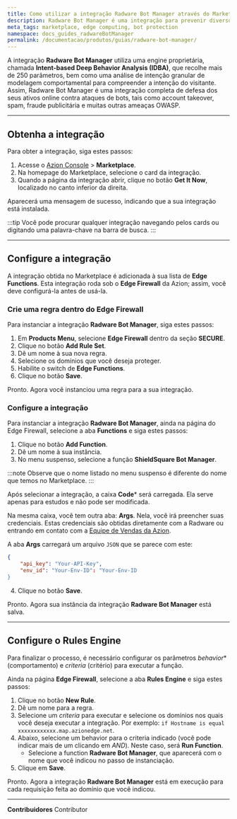 ```yaml
---
title: Como utilizar a integração Radware Bot Manager através do Marketplace da Azion
description: Radware Bot Manager é uma integração para prevenir diversos ataques online.
meta_tags: marketplace, edge computing, bot protection
namespace: docs_guides_radwareBotManager
permalink: /documentacao/produtos/guias/radware-bot-manager/
---
```


A integração **Radware Bot Manager** utiliza uma engine proprietária, chamada **Intent-based Deep Behavior Analysis (IDBA)**, que recolhe mais de 250 parâmetros, bem como uma análise de intenção granular de modelagem comportamental para compreender a intenção do visitante. Assim, Radware Bot Manager é uma integração completa de defesa dos seus ativos online contra ataques de bots, tais como account takeover, spam, fraude publicitária e muitas outras ameaças OWASP.

---

## Obtenha a integração

Para obter a integração, siga estes passos:

1. Acesse o [Azion Console](/pt-br/documentacao/produtos/guias/como-acessar-o-rtm/) > **Marketplace**.
2. Na homepage do Marketplace, selecione o card da integração.
3. Quando a página da integração abrir, clique no botão **Get It Now**, localizado no canto inferior da direita.

Aparecerá uma mensagem de sucesso, indicando que a sua integração está instalada.

:::tip
Você pode procurar qualquer integração navegando pelos cards ou digitando uma palavra-chave na barra de busca.
:::

---

## Configure a integração

A integração obtida no Marketplace é adicionada à sua lista de **Edge Functions**. Esta integração roda sob o **Edge Firewall** da Azion; assim, você deve configurá-la antes de usá-la.

### Crie uma regra dentro do Edge Firewall

Para instanciar a integração **Radware Bot Manager**, siga estes passos:

1. Em **Products Menu**, selecione **Edge Firewall** dentro da seção **SECURE**.
2. Clique no botão **Add Rule Set**.
3. Dê um nome à sua nova regra.
4. Selecione os domínios que você deseja proteger.
5. Habilite o switch de **Edge Functions**.
6. Clique no botão **Save**.

Pronto. Agora você instanciou uma regra para a sua integração.

### Configure a integração

Para instanciar a integração **Radware Bot Manager**, ainda na página do Edge Firewall, selecione a aba **Functions** e siga estes passos:

1. Clique no botão **Add Function**.
2. Dê um nome à sua instância.
3. No menu suspenso, selecione a função **ShieldSquare Bot Manager**.

:::note
Observe que o nome listado no menu suspenso é diferente do nome que temos no Marketplace.
:::

Após selecionar a integração, a caixa **Code*** será carregada. Ela serve apenas para estudos e não pode ser modificada.

Na mesma caixa, você tem outra aba: **Args**. Nela, você irá preencher suas credenciais. Estas credenciais são obtidas diretamente com a Radware ou entrando em contato com a [Equipe de Vendas da Azion](https://www.azion.com/pt-br/contate-vendas/).

A aba **Args** carregará um arquivo `JSON` que se parece com este:

```json
{
    "api_key": "Your-API-Key",
    "env_id": "Your-Env-ID": "Your-Env-ID
}
```

4. Clique no botão **Save**.

Pronto. Agora sua instância da integração **Radware Bot Manager** está salva.

---

## Configure o Rules Engine

Para finalizar o processo, é necessário configurar os parâmetros *behavior** (comportamento) e *criteria* (critério) para executar a função.

Ainda na página **Edge Firewall**, selecione a aba **Rules Engine** e siga estes passos:

1. Clique no botão **New Rule**.
2. Dê um nome para a regra.
3. Selecione um *criteria* para executar e selecione os domínios nos quais você deseja executar a integração. Por exemplo: `if Hostname is equal xxxxxxxxxxxx.map.azionedge.net`.
4. Abaixo, selecione um behavior para o criteria indicado (você pode indicar mais de um clicando em *AND*). Neste caso, será **Run Function**.
    - Selecione a function **Radware Bot Manager**, que aparecerá com o nome que você indicou no passo de instanciação.
5. Clique em **Save**.

Pronto. Agora a integração **Radware Bot Manager** está em execução para cada requisição feita ao domínio que você indicou.





---


**Contribuidores** <ContributorList>Contributor</ContributorList>
